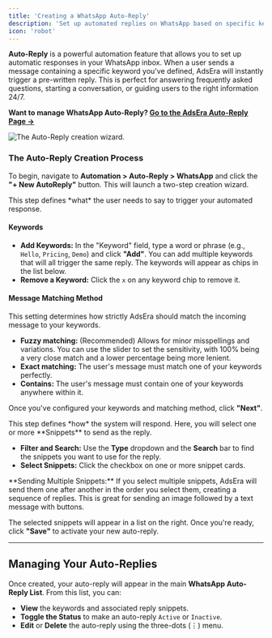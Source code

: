 ```yaml
---
title: 'Creating a WhatsApp Auto-Reply'
description: 'Set up automated replies on WhatsApp based on specific keywords to engage customers instantly and save time.'
icon: 'robot'
---
```


**Auto-Reply** is a powerful automation feature that allows you to set up automatic responses in your WhatsApp inbox. When a user sends a message containing a specific keyword you've defined, AdsEra will instantly trigger a pre-written reply. This is perfect for answering frequently asked questions, starting a conversation, or guiding users to the right information 24/7.

**Want to manage WhatsApp Auto-Reply? [Go to the AdsEra Auto-Reply Page &rarr;](https://app.adsera.in/dashboard/autoreply/whatsapp/list)**

![The Auto-Reply creation wizard.](https://sgp1.digitaloceanspaces.com/whatsera/0881f21d-ea57-4644-9766-09fae06f3ad7_autoreply.png)

### The Auto-Reply Creation Process

To begin, navigate to **Automation > Auto-Reply > WhatsApp** and click the **"+ New AutoReply"** button. This will launch a two-step creation wizard.

<Steps>

<Step title="Step 1: Configure the Trigger Keywords">
  This step defines *what* the user needs to say to trigger your automated response.

  #### Keywords
  - **Add Keywords:** In the "Keyword" field, type a word or phrase (e.g., `Hello`, `Pricing`, `Demo`) and click **"Add"**. You can add multiple keywords that will all trigger the same reply. The keywords will appear as chips in the list below.
  - **Remove a Keyword:** Click the `x` on any keyword chip to remove it.

  #### Message Matching Method
  This setting determines how strictly AdsEra should match the incoming message to your keywords.
  - **Fuzzy matching:** (Recommended) Allows for minor misspellings and variations. You can use the slider to set the sensitivity, with 100% being a very close match and a lower percentage being more lenient.
  - **Exact matching:** The user's message must match one of your keywords perfectly.
  - **Contains:** The user's message must contain one of your keywords anywhere within it.

  Once you've configured your keywords and matching method, click **"Next"**.
</Step>

<Step title="Step 2: Select the Action (Reply)">
  This step defines *how* the system will respond. Here, you will select one or more **Snippets** to send as the reply.

  - **Filter and Search:** Use the **Type** dropdown and the **Search** bar to find the snippets you want to use for the reply.
  - **Select Snippets:** Click the checkbox on one or more snippet cards. 
  
  <Info>
    **Sending Multiple Snippets:** If you select multiple snippets, AdsEra will send them one after another in the order you select them, creating a sequence of replies. This is great for sending an image followed by a text message with buttons.
  </Info>

  The selected snippets will appear in a list on the right. Once you're ready, click **"Save"** to activate your new auto-reply.
</Step>

</Steps>

---

## Managing Your Auto-Replies

Once created, your auto-reply will appear in the main **WhatsApp Auto-Reply List**. From this list, you can:
- **View** the keywords and associated reply snippets.
- **Toggle the Status** to make an auto-reply `Active` or `Inactive`.
- **Edit** or **Delete** the auto-reply using the three-dots (⋮) menu.